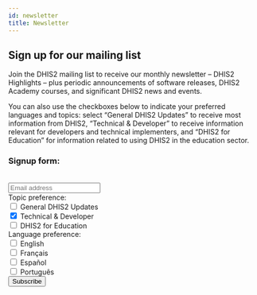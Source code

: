 ```yaml
---
id: newsletter
title: Newsletter
---
```



## Sign up for our mailing list

Join the DHIS2 mailing list to receive our monthly newsletter – DHIS2 Highlights – plus periodic announcements of software releases, DHIS2 Academy courses, and significant DHIS2 news and events.

You can also use the checkboxes below to indicate your preferred languages and topics: select “General DHIS2 Updates” to receive most information from DHIS2, “Technical & Developer” to receive information relevant for developers and technical implementers, and “DHIS2 for Education” for information related to using DHIS2 in the education sector.

<form
    action="https://pub.dialogapi.no/s/MjE5NDg6NjRmZGVlY2ItZjYyZi00NjI5LTg3MTctNDc0MmFkMDBlMjQz"
    accept-charset="utf-8"
    method="post"
>
    <div className="card__header">
        <h3>Signup form:</h3>
    </div>
    <br />
    <input
        className={styles.emailField}
        type="email"
        name="email"
        placeholder="Email address"
        required
    />
    <div className="card__body">
        <span>Topic preference:</span>
        <div>
            <label>
                <input
                    type="checkbox"
                    name="custom_fields[EXTRA2][]"
                    value="General DHIS2 Updates"
                />
                General DHIS2 Updates
            </label>
        </div>
        <div>
            <label>
                <input
                    type="checkbox"
                    name="custom_fields[EXTRA2][]"
                    value="Technical & Developer"
                    checked
                />
                Technical & Developer
            </label>
        </div>
        <div>
            <label>
                <input
                    type="checkbox"
                    name="custom_fields[EXTRA2][]"
                    value="DHIS2 for Education"
                />
                DHIS2 for Education
            </label>
        </div>
    </div>
    <div>
        <div className="card__body">
            <span>Language preference:</span>
            <div>
                <label>
                    <input
                        type="checkbox"
                        name="custom_fields[EXTRA1][]"
                        value="English"
                    />
                    English
                </label>
            </div>
            <div>
                <label>
                    <input
                        type="checkbox"
                        name="custom_fields[EXTRA1][]"
                        value="Français"
                    />
                    Français
                </label>
            </div>
            <div>
                <label>
                    <input
                        type="checkbox"
                        name="custom_fields[EXTRA1][]"
                        value="Español"
                    />
                    Español
                </label>
            </div>
            <div>
                <label>
                    <input
                        type="checkbox"
                        name="custom_fields[EXTRA1][]"
                        value="Português"
                    />
                    Português
                </label>
            </div>
        </div>
    </div>
    <div className="card__footer">
        <input
            type="submit"
            className="button button--secondary button--lg"
            value="Subscribe"
        />
    </div>
</form>
